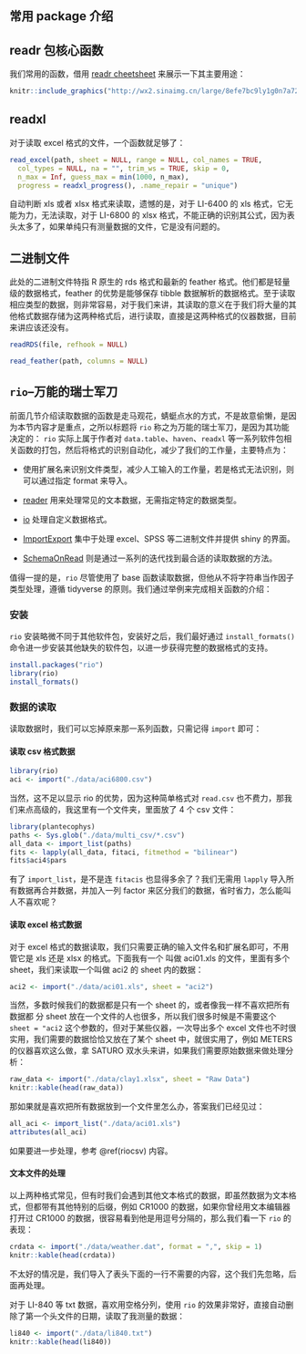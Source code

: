 ## 常用 package 介绍
## readr 包核心函数 {#corereadr}

我们常用的函数，借用 [readr cheetsheet](https://www.rstudio.com/resources/cheatsheets/) 来展示一下其主要用途：

```r
knitr::include_graphics("http://wx2.sinaimg.cn/large/8efe7bc9ly1g0n7a72q7mj20h90a1dhe.jpg")
```

## readxl {#corereadxl}

对于读取 excel 格式的文件，一个函数就足够了：

```r
read_excel(path, sheet = NULL, range = NULL, col_names = TRUE,
  col_types = NULL, na = "", trim_ws = TRUE, skip = 0,
  n_max = Inf, guess_max = min(1000, n_max),
  progress = readxl_progress(), .name_repair = "unique")
```

自动判断 xls 或者 xlsx 格式来读取，遗憾的是，对于 LI-6400 的 xls 格式，它无能为力，无法读取，对于 LI-6800 的 xlsx 格式，不能正确的识别其公式，因为表头太多了，如果单纯只有测量数据的文件，它是没有问题的。

## 二进制文件 {#featherrds}

此处的二进制文件特指 R 原生的 rds 格式和最新的 feather 格式。他们都是轻量级的数据格式，feather 的优势是能够保存 tibble 数据解析的数据格式。至于读取相应类型的数据，则非常容易，对于我们来讲，其读取的意义在于我们将大量的其他格式数据存储为这两种格式后，进行读取，直接是这两种格式的仪器数据，目前来讲应该还没有。

```r
readRDS(file, refhook = NULL)
```

```r
read_feather(path, columns = NULL)
```

## `rio`--万能的瑞士军刀 {#rio}

前面几节介绍读取数据的函数是走马观花，蜻蜓点水的方式，不是故意偷懒，是因为本节内容才是重点，之所以标题将 `rio` 称之为万能的瑞士军刀，是因为其功能决定的： `rio` 实际上属于作者对 `data.table`、`haven`、`readxl` 等一系列软件包相关函数的打包，然后将格式的识别自动化，减少了我们的工作量，主要特点为：

* 使用扩展名来识别文件类型，减少人工输入的工作量，若是格式无法识别，则可以通过指定 format 来导入。

* [reader](https://cran.r-project.org/web/packages/reader/index.html) 用来处理常见的文本数据，无需指定特定的数据类型。

* [io](https://cran.r-project.org/package=io) 处理自定义数据格式。

* [ImportExport](https://cran.r-project.org/package=ImportExport) 集中于处理 excel、SPSS 等二进制文件并提供 shiny 的界面。

* [SchemaOnRead](https://cran.r-project.org/package=SchemaOnRead) 则是通过一系列的迭代找到最合适的读取数据的方法。

值得一提的是，`rio` 尽管使用了 base 函数读取数据，但他从不将字符串当作因子类型处理，遵循 tidyverse 的原则。我们通过举例来完成相关函数的介绍：

### 安装 {#insrio}

`rio` 安装略微不同于其他软件包，安装好之后，我们最好通过 `install_formats()` 命令进一步安装其他缺失的软件包，以进一步获得完整的数据格式的支持。

```r
install.packages("rio")
library(rio)
install_formats()
```

### 数据的读取 {#imp-rio}

读取数据时，我们可以忘掉原来那一系列函数，只需记得 `import` 即可：

#### 读取 csv 格式数据 {#riocsv}

```r
library(rio)
aci <- import("./data/aci6800.csv")
```

当然，这不足以显示 rio 的优势，因为这种简单格式对 `read.csv` 也不费力，那我们来点高级的，我这里有一个文件夹，里面放了 4 个 csv 文件：

```r
library(plantecophys)
paths <- Sys.glob("./data/multi_csv/*.csv")
all_data <- import_list(paths)
fits <- lapply(all_data, fitaci, fitmethod = "bilinear")
fits$aci4$pars
```
有了 `import_list`，是不是连 `fitacis` 也显得多余了？我们无需用 `lapply` 导入所有数据再合并数据，并加入一列 factor 来区分我们的数据，省时省力，怎么能叫人不喜欢呢？

#### 读取 excel 格式数据 {#rioexc}

对于 excel 格式的数据读取，我们只需要正确的输入文件名和扩展名即可，不用管它是 xls 还是 xlsx 的格式。下面我有一个 叫做 aci01.xls 的文件，里面有多个 sheet，我们来读取一个叫做 aci2 的 sheet 内的数据：

```r
aci2 <- import("./data/aci01.xls", sheet = "aci2")
```

当然，多数时候我们的数据都是只有一个 sheet 的，或者像我一样不喜欢把所有数据都 分 sheet 放在一个文件的人也很多，所以我们很多时候是不需要这个 `sheet = "aci2` 这个参数的，但对于某些仪器，一次导出多个 excel 文件也不时很实用，我们需要的数据恰恰又放在了某个 sheet 中，就很实用了，例如 METERS 的仪器喜欢这么做，拿 SATURO 双水头来讲，如果我们需要原始数据来做处理分析：

```r
raw_data <- import("./data/clay1.xlsx", sheet = "Raw Data")
knitr::kable(head(raw_data))
```

那如果就是喜欢把所有数据放到一个文件里怎么办，答案我们已经见过：

```r
all_aci <- import_list("./data/aci01.xls")
attributes(all_aci)
```
如果要进一步处理，参考 \@ref(riocsv) 内容。

#### 文本文件的处理 {#riotext}

以上两种格式常见，但有时我们会遇到其他文本格式的数据，即虽然数据为文本格式，但都带有其他特别的后缀，例如 CR1000 的数据，如果你曾经用文本编辑器打开过 CR1000 的数据，很容易看到他是用逗号分隔的，那么我们看一下 `rio` 的表现：

```r
crdata <- import("./data/weather.dat", format = ",", skip = 1)
knitr::kable(head(crdata))
```
不太好的情况是，我们导入了表头下面的一行不需要的内容，这个我们先忽略，后面再处理。

对于 LI-840 等 txt 数据，喜欢用空格分列，使用 `rio` 的效果非常好，直接自动删除了第一个头文件的日期，读取了我测量的数据：

```r
li840 <- import("./data/li840.txt")
knitr::kable(head(li840))
```

\cleardoublepage